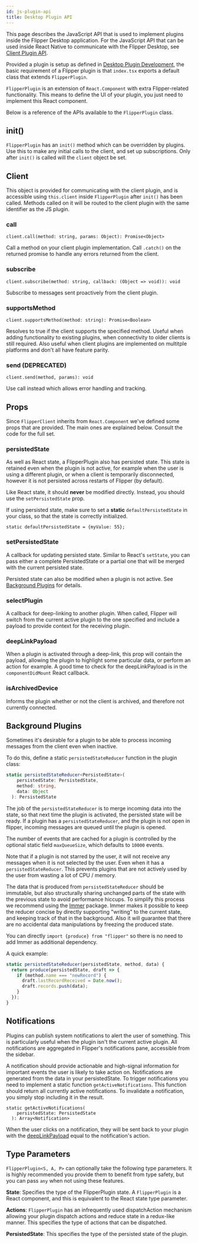 ```yaml
---
id: js-plugin-api
title: Desktop Plugin API
---
```


<div class="warning">

This page describes the JavaScript API that is used to implement plugins inside the Flipper Desktop application. For the JavaScript API that can be used inside React Native to communicate with the Flipper Desktop, see [Client Plugin API](create-plugin).

</div>

Provided a plugin is setup as defined in [Desktop Plugin Development](js-setup), the basic requirement of a Flipper plugin is that `index.tsx` exports a default class that extends `FlipperPlugin`.

`FlipperPlugin` is an extension of `React.Component` with extra Flipper-related functionality. This means to define the UI of your plugin, you just need to implement this React component.

Below is a reference of the APIs available to the `FlipperPlugin` class.

## init()
`FlipperPlugin` has an `init()` method which can be overridden by plugins. Use this to make any initial calls to the client, and set up subscriptions. Only after `init()` is called will the `client` object be set.

## Client

This object is provided for communicating with the client plugin, and is accessible using `this.client` inside `FlipperPlugin` after `init()` has been called. Methods called on it will be routed to the client plugin with the same identifier as the JS plugin.

### call
`client.call(method: string, params: Object): Promise<Object>`

Call a method on your client plugin implementation. Call `.catch()` on the returned promise to handle any errors returned from the client.

### subscribe
`client.subscribe(method: string, callback: (Object => void)): void`

Subscribe to messages sent proactively from the client plugin.

### supportsMethod
`client.supportsMethod(method: string): Promise<Boolean>`

Resolves to true if the client supports the specified method. Useful when adding functionality to existing plugins, when connectivity to older clients is still required. Also useful when client plugins are implemented on multitple platforms and don't all have feature parity.

### send (DEPRECATED)
`client.send(method, params): void`

Use call instead which allows error handling and tracking.

## Props

Since `FlipperClient` inherits from `React.Component` we've defined some props that are provided. The main ones are explained below. Consult the code for the full set.

### persistedState
As well as React state, a FlipperPlugin also has persisted state. This state is retained even when the plugin is not active, for example when the user is using a different plugin, or when a client is temporarily disconnected, however it is not persisted across restarts of Flipper (by default).

Like React state, it should **never** be modified directly. Instead, you should use the `setPersistedState` prop.

If using persisted state, make sure to set a **static** `defaultPersistedState` in your class, so that the state is correctly initialized.

`static defaultPersistedState = {myValue: 55};`

### setPersistedState
A callback for updating persisted state. Similar to React's `setState`, you can pass either a complete PersistedState or a partial one that will be merged with the current persisted state.

Persisted state can also be modified when a plugin is not active. See [Background Plugins](#background-plugins) for details.

### selectPlugin
A callback for deep-linking to another plugin. When called, Flipper will switch from the current active plugin to the one specified and include a payload to provide context for the receiving plugin.

### deepLinkPayload
When a plugin is activated through a deep-link, this prop will contain the payload, allowing the plugin to highlight some particular data, or perform an action for example. A good time to check for the deepLinkPayload is in the `componentDidMount` React callback.

### isArchivedDevice
Informs the plugin whether or not the client is archived, and therefore not currently connected.

## Background Plugins

Sometimes it's desirable for a plugin to be able to process incoming messages from the client even when inactive.

To do this, define a static `persistedStateReducer` function in the plugin class:

```typescript
static persistedStateReducer<PersistedState>(
    persistedState: PersistedState,
    method: string,
    data: Object
  ): PersistedState
```

The job of the `persistedStateReducer` is to merge incoming data into the state, so that next time the plugin is activated, the persisted state will be ready.
If a plugin has a `persistedStateReducer`, and the plugin is not open in flipper, incoming messages are queued until the plugin is opened.

The number of events that are cached for a plugin is controlled by the optional static field `maxQueueSize`, which defaults to `10000` events.

<div class="warning">

Note that if a plugin is not starred by the user, it will not receive any messages when it is not selected by the user. Even when it has a `persistedStateReducer`. This prevents plugins that are not actively used by the user from wasting a lot of CPU / memory.

</div>

The data that is produced from `persistedStateReducer` should be immutable, but also structurally sharing unchanged parts of the state with the previous state to avoid performance hiccups. To simplify this process we recommend using the [Immer](https://immerjs.github.io/immer/docs/introduction) package.
Immer makes it possible to keep the reducer concise by directly supporting "writing" to the current state, and keeping track of that in the background.
Also it will guarantee that there are no accidental data manipulations by freezing the produced state.

You can directly `import {produce} from "flipper"` so there is no need to add Immer as additional dependency.

A quick example:

```typescript
static persistedStateReducer(persistedState, method, data) {
  return produce(persistedState, draft => {
    if (method.name === "newRecord") {
      draft.lastRecordReceived = Date.now();
      draft.records.push(data);
    }
  });
}
```


## Notifications

Plugins can publish system notifications to alert the user of something. This is particularly useful when the plugin isn't the current active plugin. All notifications are aggregated in Flipper's notifications pane, accessible from the sidebar.

A notification should provide actionable and high-signal information for important events the user is likely to take action on. Notifications are generated from the data in your persistedState. To trigger notifications you need to implement a static function `getActiveNotifications`. This function should return all currently active notifications. To invalidate a notification, you simply stop including it in the result.
```
static getActiveNotifications(
    persistedState: PersistedState
  ): Array<Notification>
```

When the user clicks on a notification, they will be sent back to your plugin with the [deepLinkPayload](#deeplinkpayload) equal to the notification's action.

## Type Parameters
`FlipperPlugin<S, A, P>` can optionally take the following type parameters. It is highly recommended you provide them to benefit from type safety, but you can pass `any` when not using these features.

**State**: Specifies the type of the FlipperPlugin state. A `FlipperPlugin` is a React component, and this is equivalent to the React state type parameter.

**Actions**: `FlipperPlugin` has an infrequently used dispatchAction mechanism allowing your plugin dispatch actions and reduce state in a redux-like manner. This specifies the type of actions that can be dispatched.

**PersistedState**: This specifies the type of the persisted state of the plugin.
